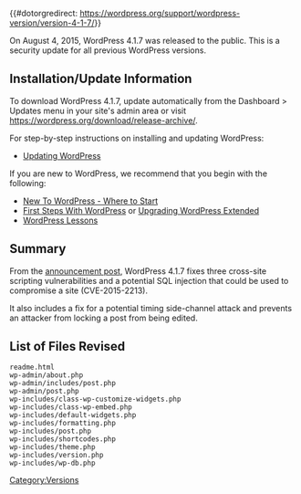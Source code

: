 {{#dotorgredirect: https://wordpress.org/support/wordpress-version/version-4-1-7/}}
{{Languages|
{{en|Version 4.1.7}}
{{ja|Version 4.1.7}}
}}

On August 4, 2015, WordPress 4.1.7 was released to the public. This is a security update for all previous WordPress versions.

== Installation/Update Information ==
To download WordPress 4.1.7, update automatically from the Dashboard > Updates menu in your site's admin area or visit https://wordpress.org/download/release-archive/.

For step-by-step instructions on installing and updating WordPress:
* [[Updating WordPress]]

If you are new to WordPress, we recommend that you begin with the following:
* [[New To WordPress - Where to Start]]
* [[First Steps With WordPress]] or [[Upgrading WordPress Extended]]
* [[WordPress Lessons]]

== Summary ==
From the [https://wordpress.org/news/2015/08/wordpress-4-2-4/ announcement post], WordPress 4.1.7 fixes three cross-site scripting vulnerabilities and a potential SQL injection that could be used to compromise a site (CVE-2015-2213).

It also includes a fix for a potential timing side-channel attack and prevents an attacker from locking a post from being edited.

== List of Files Revised ==
<pre>
readme.html
wp-admin/about.php
wp-admin/includes/post.php
wp-admin/post.php
wp-includes/class-wp-customize-widgets.php
wp-includes/class-wp-embed.php
wp-includes/default-widgets.php
wp-includes/formatting.php
wp-includes/post.php
wp-includes/shortcodes.php
wp-includes/theme.php
wp-includes/version.php
wp-includes/wp-db.php
</pre>

{{Versions}}

[[Category:Versions]]